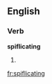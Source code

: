 
==English==

===Verb===
'''spiflicating'''

# {{present participle of|[[spiflicate]]}}

[[fr:spiflicating]]